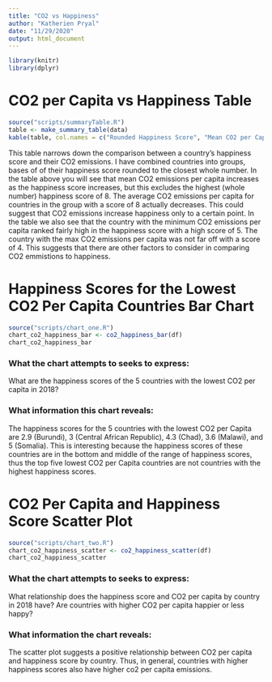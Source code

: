 ```yaml
---
title: "CO2 vs Happiness"
author: "Katherien Pryal"
date: "11/29/2020"
output: html_document
---
```


```r
library(knitr)
library(dplyr)
```

# CO2 per Capita vs Happiness Table

```r
source("scripts/summaryTable.R")
table <- make_summary_table(data)
kable(table, col.names = c("Rounded Happiness Score", "Mean CO2 per Capita", "Minimum CO2 per Capita", "Maximum CO2 per Capita"))
```
This table narrows down the comparison between a country's happiness score and 
their CO2 emissions. I have combined countries into groups, bases of of their
happiness score rounded to the closest whole number. In the table above you will 
see that mean CO2 emissions per capita increases as the happiness score 
increases, but this excludes the highest (whole number) happiness score of 8. 
The average CO2 emissions per capita for countries in the group with a score of
8 actually decreases. This could suggest that CO2 emissions increase happiness 
only to a certain point. In the table we also see that the country with the minimum CO2 emissions per capita ranked fairly high in the happiness score with a high score of 5. The country with the max CO2 emissions per capita was not far off with a score of 4. This suggests that there are other factors to consider in comparing CO2 emmistions to happiness. 

# Happiness Scores for the Lowest CO2 Per Capita Countries Bar Chart

```r
source("scripts/chart_one.R")
chart_co2_happiness_bar <- co2_happiness_bar(df)
chart_co2_happiness_bar
```

### What the chart attempts to seeks to express:

  What are the happiness scores of the 5 countries with 
  the lowest CO2 per capita in 2018? 


### What information this chart reveals: 
  
  The happiness scores for the 5 countries with the lowest CO2 per Capita 
  are 2.9 (Burundi), 3 (Central African Republic), 4.3 (Chad), 3.6 (Malawi), 
  and 5 (Somalia). This is interesting because the happiness scores of these 
  countries are in the bottom and middle of the range of happiness scores, thus
  the top five lowest CO2 per Capita countries are not countries with the highest
  happiness scores.
  
# CO2 Per Capita and Happiness Score Scatter Plot

```r
source("scripts/chart_two.R")
chart_co2_happiness_scatter <- co2_happiness_scatter(df)
chart_co2_happiness_scatter
```

### What the chart attempts to seeks to express: 
  
What relationship does the happiness score and CO2 per capita 
by country in 2018 have? Are countries with higher CO2 per capita happier or 
less happy?
  
### What information the chart reveals: 

The scatter plot suggests a positive relationship between CO2 per
capita and happiness score by country. Thus, in general, countries with higher
happiness scores also have higher co2 per capita emissions.
